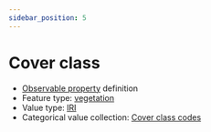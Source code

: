 ```yaml
---
sidebar_position: 5
---
```



# Cover class

- [Observable property](/viewers/dawe-vocabs?uri=https://linked.data.gov.au/def/nrm/f3e6e19b-ba79-4260-b493-8a2561033f9b) definition
- Feature type: [vegetation](http://linked.data.gov.au/def/tern-cv/2be2d5ce-ca9d-4dff-8e79-948983944f95)
- Value type: [IRI](https://w3id.org/tern/ontologies/tern/IRI)
- Categorical value collection: [Cover class codes](/viewers/dawe-vocabs?uri=https://linked.data.gov.au/def/nrm/6aaa330c-3d60-419b-a29b-a2dbc6d67928)

<Example
  protocolModule="plot-description"
  observableProperty="https://linked.data.gov.au/def/nrm/f3e6e19b-ba79-4260-b493-8a2561033f9b"
/>

